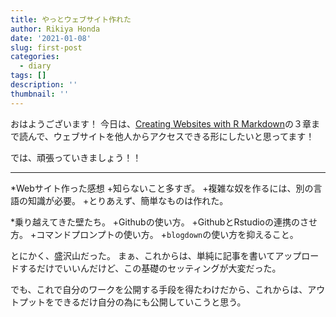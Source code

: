 ```yaml
---
title: やっとウェブサイト作れた
author: Rikiya Honda
date: '2021-01-08'
slug: first-post
categories:
  - diary
tags: []
description: ''
thumbnail: ''
---
```



おはようございます！
今日は、[Creating Websites with R Markdown](https://bookdown.org/yihui/blogdown/)の３章まで読んで、ウェブサイトを他人からアクセスできる形にしたいと思ってます！



では、頑張っていきましょう！！

---
*Webサイト作った感想
  +知らないこと多すぎ。
  +複雑な奴を作るには、別の言語の知識が必要。
  +とりあえず、簡単なものは作れた。

*乗り越えてきた壁たち。
  +Githubの使い方。
  +GithubとRstudioの連携のさせ方。
  +コマンドプロンプトの使い方。
  +`blogdown`の使い方を抑えること。


とにかく、盛沢山だった。
まぁ、これからは、単純に記事を書いてアップロードするだけでいいんだけど、この基礎のセッティングが大変だった。

でも、これで自分のワークを公開する手段を得たわけだから、これからは、アウトプットをできるだけ自分の為にも公開していこうと思う。

